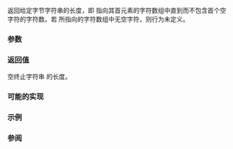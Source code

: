 {{cpp/title|strlen}}
{{cpp/string/byte/navbar}}
{{ddcl|header=cstring|
std::size_t strlen( const char* str );
}}

返回给定字节字符串的长度，即 {{c|str}} 指向其首元素的字符数组中直到而不包含首个空字符的字符数。若 {{c|str}} 所指向的字符数组中无空字符，则行为未定义。

===参数===
{{par begin}}
{{par|str|指向要检验的空终止字节字符串的指针}}
{{par end}}

===返回值===
空终止字符串 {{c|str}} 的长度。

===可能的实现===
{{eq fun
|1=
std::size_t strlen(const char* start)
{
    // 新手注意：未检查 start 是否是 nullptr！
    const char* end = start;
    while (*end != '\0')
        ++end;
    return end - start;
}
}}

===示例===
{{example
|code=
#include &lt;cstring&gt;
#include &lt;iostream&gt;
 
int main()
{
    const char str[] = "dog cat\0mouse";

    std::cout &lt;&lt; "没有空字符: " &lt;&lt; std::strlen(str) &lt;&lt; '\n'
              &lt;&lt; "有空字符: " &lt;&lt; sizeof str &lt;&lt; '\n';
}
|output=
没有空字符: 7
有空字符: 14
}}

===参阅===
{{dsc begin}}
{{dsc inc|cpp/string/wide/dsc wcslen}}
{{dsc inc|cpp/string/multibyte/dsc mblen}}
{{dsc see c|c/string/byte/strlen}}
{{dsc end}}

{{langlinks|de|en|es|fr|it|ja|pl|pt|ru}}